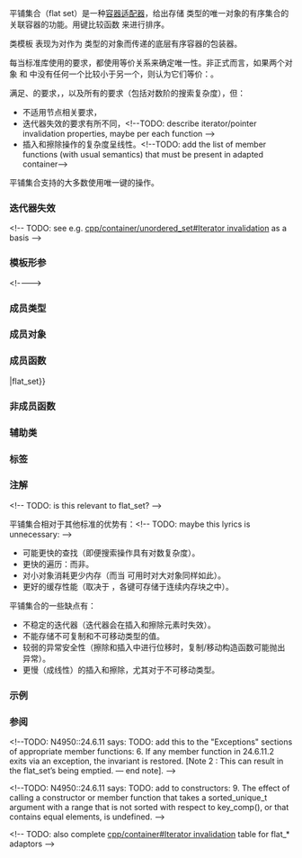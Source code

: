 {{cpp/title|flat_set}}
{{cpp/container/flat_set/navbar}}
{{ddcl|header=flat_set|since=c++23|1=
template&lt;
    class Key,
    class Compare = std::less&lt;Key&gt;,
    class KeyContainer = std::vector&lt;Key&gt;
&gt; class flat_set;
}}

平铺集合（flat set）是一种[[cpp/container#容器适配器|容器适配器]]，给出存储 {{tt|Key}} 类型的唯一对象的有序集合的关联容器的功能。用键比较函数 {{tt|Compare}} 来进行排序。

类模板 {{tt|flat_set}} 表现为对作为 {{tt|KeyContainer}} 类型的对象而传递的底层有序容器的包装器。

每当标准库使用{{named req|Compare}}的要求，都使用等价关系来确定唯一性。非正式而言，如果两个对象 {{c|a}} 和 {{c|b}} 中没有任何一个比较小于另一个，则认为它们等价：{{c|!comp(a, b) &amp;&amp; !comp(b, a)}}。

{{tt|std::flat_set}} 满足{{named req|Container}}、{{named req|ReversibleContainer}}的要求，{{ls|cpp/named_req/Container#可选容器要求}}，以及所有{{named req|AssociativeContainer}}的要求（包括对数阶的搜索复杂度），但：
* 不适用节点相关要求，
* 迭代器失效的要求有所不同，&lt;!--TODO: describe iterator/pointer invalidation properties, maybe per each function --&gt;
* 插入和擦除操作的复杂度呈线性。&lt;!--TODO: add the list of member functions (with usual semantics) that must be present in adapted container--&gt;

平铺集合支持{{named req|AssociativeContainer}}的大多数使用唯一键的操作。

{{cpp/is_constexpr|since=c++26|transient=yes}}

===迭代器失效===
{{todo}} &lt;!-- TODO: see e.g. [[cpp/container/unordered_set#Iterator invalidation]] as a basis --&gt;

===模板形参===
{{par begin}}
{{par|Key|所存储元素的类型。如果 {{tt|Key}} 与 {{tt|KeyContainer::value_type}} 不同则程序非良构。}}
{{par|Compare|一种提供严格弱序的{{named req|Compare}}类型。
{{par|KeyContainer|用以存储元素的底层{{named req|SequenceContainer}}的类型。这种容器的迭代器应当满足{{named req|RandomAccessIterator}}或实现 {{lconcept|random_access_iterator}}。

标准容器 {{lc|std::vector}} 和 {{lc|std::deque}} 均满足这些要求。}}}}{{par end}}
&lt;!----&gt;
===成员类型===
{{dsc begin}}
{{dsc hitem|类型|定义}}
{{dsc inc|cpp/container/dsc container_type|flat_set}}
{{dsc inc|cpp/container/dsc key_type|flat_set}}
{{dsc inc|cpp/container/dsc value_type|flat_set}}
{{dsc inc|cpp/container/dsc key_compare|flat_set}}
{{dsc inc|cpp/container/dsc value_compare2|flat_set}}
{{dsc inc|cpp/container/dsc reference|flat_set}}
{{dsc inc|cpp/container/dsc const_reference|flat_set}}
{{dsc inc|cpp/container/dsc size_type|flat_set}}
{{dsc inc|cpp/container/dsc difference_type|flat_set}}
{{dsc inc|cpp/container/dsc iterator|flat_set}}
{{dsc inc|cpp/container/dsc const_iterator|flat_set}}
{{dsc inc|cpp/container/dsc reverse_iterator|flat_set}}
{{dsc inc|cpp/container/dsc const_reverse_iterator|flat_set}}
{{dsc end}}

===成员对象===
{{dsc begin}}
{{dsc hitem|成员|说明}}
{{dsc expos mem obj|private=yes|spec={{tt|container_type}}|id=c|c|适配的容器}}
{{dsc expos mem obj|private=yes|spec={{tt|key_compare}}|id=key_compare|compare|比较函数对象}}
{{dsc end}}

===成员函数===
{{dsc begin}}
{{dsc inc|cpp/container/dsc constructor|flat_set}}
{{dsc mem dtor|nolink=true|notes={{mark implicit}}|销毁容器适配器的每个元素}}
{{dsc inc|cpp/container/dsc operator{{=}}|flat_set}}

{{dsc h2|迭代器}}
{{dsc inc|cpp/container/dsc begin|flat_set}}
{{dsc inc|cpp/container/dsc end|flat_set}}
{{dsc inc|cpp/container/dsc rbegin|flat_set}}
{{dsc inc|cpp/container/dsc rend|flat_set}}

{{dsc h2|容量}}
{{dsc inc|cpp/container/dsc empty|flat_set}}
{{dsc inc|cpp/container/dsc size|flat_set}}
{{dsc inc|cpp/container/dsc max_size|flat_set}}

{{dsc h2|修改器}}
{{dsc inc|cpp/container/dsc emplace|flat_set}}
{{dsc inc|cpp/container/dsc emplace_hint|flat_set}}
{{dsc inc|cpp/container/dsc insert|flat_set}}
{{dsc inc|cpp/container/dsc insert_range|flat_set}}
{{dsc inc|cpp/container/dsc extract|flat_set}}
{{dsc inc|cpp/container/dsc replace|flat_set}}
{{dsc inc|cpp/container/dsc erase|flat_set}}
{{dsc inc|cpp/container/dsc swap|flat_set}}
{{dsc inc|cpp/container/dsc clear|flat_set}}

{{dsc h2|查找}}
{{dsc inc|cpp/container/dsc find|flat_set}}
{{dsc inc|cpp/container/dsc count|flat_set}}
{{dsc inc|cpp/container/dsc contains|flat_set}}
{{dsc inc|cpp/container/dsc lower_bound|flat_set}}
{{dsc inc|cpp/container/dsc upper_bound|flat_set}}
{{dsc inc|cpp/container/dsc equal_range|flat_set}}

{{dsc h2|观察器}}
{{dsc inc|cpp/container/dsc key_comp|flat_set}}
{{dsc inc|cpp/container/dsc value_comp|flat_set}}
{{dsc end}}

===非成员函数===
{{dsc begin}}
{{dsc inc|cpp/container/dsc operator_cmp|flat_set}}
{{dsc inc|cpp/container/dsc swap2|flat_set}}
{{dsc inc|cpp/container/dsc erase_if|flat_set}}
{{dsc end}}

===辅助类===
{{dsc begin}}
{{dsc inc|cpp/container/dsc uses_allocator|flat_set}}
{{dsc end}}

===标签===
{{dsc begin}}
{{dsc inc|cpp/container/dsc sorted_unique}}
{{dsc end}}

==={{rl|deduction guides|推导指引}}===

===注解===
{{cpp/container/assoc_note}}&lt;!-- TODO: is this relevant to flat_set? --&gt;

平铺集合相对于其他标准{{ls|cpp/container#关联容器}}的优势有：&lt;!-- TODO: maybe this lyrics is unnecessary: --&gt;
* 可能更快的查找（即便搜索操作具有对数复杂度）。
* 更快的遍历：{{lt|cpp/iterator/random access iterator|随机访问迭代器}}而非{{lt|cpp/iterator/bidirectional iterator|双向迭代器}}。
* 对小对象消耗更少内存（而当 {{c|KeyContainer::shrink_to_fit()}} 可用时对大对象同样如此）。
* 更好的缓存性能（取决于 {{tt|KeyContainer}}，各键可存储于连续内存块之中）。

平铺集合的一些缺点有：
* 不稳定的迭代器（迭代器会在插入和擦除元素时失效）。
* 不能存储不可复制和不可移动类型的值。
* 较弱的异常安全性（擦除和插入中进行位移时，复制/移动构造函数可能抛出异常）。
* 更慢（成线性）的插入和擦除，尤其对于不可移动类型。

{{ftm begin}}
{{ftm|__cpp_lib_flat_set|value=202207L|std=C++23|{{tt|std::flat_set}} 和 {{lc|std::flat_multiset}}}}
{{ftm|__cpp_lib_constexpr_containers|value=202502L|std=C++26|{{c/core|constexpr}} {{tt|std::flat_set}}}}
{{ftm end}}

===示例===
{{example}}

===参阅===
{{dsc begin}}
{{dsc inc|cpp/container/dsc flat_multiset}}
{{dsc inc|cpp/container/dsc set}}
{{dsc inc|cpp/container/dsc unordered_set}}
{{dsc end}}

{{langlinks|cs|de|en|es|fr|it|ja|pl|pt|ru}}

&lt;!--TODO: N4950::24.6.11 says:
TODO: add this to the "Exceptions" sections of appropriate member functions:
6. If any member function in 24.6.11.2 exits via an exception, the invariant is restored.
[Note 2 : This can result in the flat_set’s being emptied. — end note].
--&gt;

&lt;!--TODO: N4950::24.6.11 says:
TODO: add to constructors:
9. The effect of calling a constructor or member function that takes a sorted_unique_t argument with a range that is not sorted with respect to key_comp(), or that contains equal elements, is undefined.
--&gt;

&lt;!-- TODO: also complete [[cpp/container#Iterator invalidation]] table for flat_* adaptors --&gt;